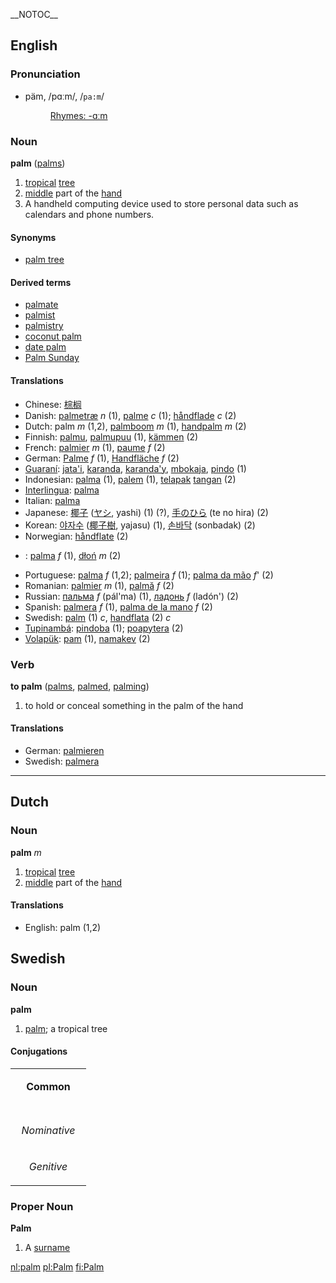 __NOTOC__

==English==

===Pronunciation===
*päm, /pɑːm/, /<tt>pa:m</tt>/
*:[[Rhymes:English:-ɑːm|Rhymes: -ɑːm]]

=== Noun ===
'''palm''' ([[palms]])

# [[tropical]] [[tree]]
# [[middle]] part of the [[hand]]
# A handheld computing device used to store personal data such as calendars and phone numbers.

====Synonyms====
*[[palm tree]]

====Derived terms====
*[[palmate]]
*[[palmist]]
*[[palmistry]]
*[[coconut palm]]
*[[date palm]]
*[[Palm Sunday]]

==== Translations ====
*Chinese: [[棕榈]]
*Danish: [[palmetræ]] ''n'' (1), [[palme]] ''c'' (1); [[håndflade]] ''c'' (2)
*Dutch: palm ''m'' (1,2), [[palmboom]] ''m'' (1), [[handpalm]] ''m'' (2)
*Finnish: [[palmu]], [[palmupuu]] (1), [[kämmen]] (2)
*French: [[palmier]] ''m'' (1), [[paume]] ''f'' (2)
*German: [[Palme]] ''f'' (1), [[Handfläche]] ''f'' (2)
*[[Guaraní]]: [[jata'i]], [[karanda]], [[karanda'y]], [[mbokaja]], [[pindo]] (1)
*Indonesian: [[palma]] (1), [[palem]] (1), [[telapak]] [[tangan]] (2)
*[[Interlingua]]: [[palma]] 
*Italian: [[palma]] 
*Japanese: [[椰子]] ([[ヤシ]], yashi) (1) (?), [[手のひら]] (te no hira) (2)
*Korean: [[야자수]] ([[椰子樹]], yajasu) (1), [[손바닥]] (sonbadak) (2)
*Norwegian: [[håndflate]] (2)
*{{pl}}: [[palma]] ''f'' (1), [[dłoń]] ''m'' (2)
*Portuguese: [[palma]] ''f'' (1,2); [[palmeira]] ''f'' (1); [[palma da mão]] ''f''' (2)
*Romanian: [[palmier]] ''m'' (1), [[palmă]] ''f'' (2)
*Russian: [[пальма]] ''f'' (pál'ma) (1), [[ладонь]] ''f'' (ladón') (2)
*Spanish: [[palmera]] ''f'' (1), [[palma de la mano]] ''f'' (2)
*Swedish: [[palm#Swedish|palm]] (1) ''c'', [[handflata]] (2) ''c''
*[[Tupinambá]]: [[pindoba]] (1); [[poapytera]] (2)
*[[Volapük]]: [[pam]] (1), [[namakev]] (2)

===Verb===
'''to palm''' ([[palms]], [[palmed]], [[palming]])

# to hold or conceal something in the palm of the hand
====Translations====
*German: [[palmieren]]
*Swedish: [[palmera]]

----

==Dutch==

=== Noun ===
'''palm''' ''m''

# [[tropical]] [[tree]]
# [[middle]] part of the [[hand]]

==== Translations ====
*English: palm (1,2)

==Swedish==
===Noun===
'''palm'''
#[[palm#English|palm]]; a tropical tree

====Conjugations====
{| border=1 cellspacing=0 
| bgcolor=#FFFFF0 colspan=5 align=center | '''Common''' 
|- 
|- bgcolor=#FFFFF0 align=center 
! rowspan=2 | 
| colspan=2 width=105 | ''Singular'' 
| colspan=2 | ''Plural'' 
|- bgcolor=#FFFFF0 align=center 
| width=105 | ''Indefinite'' 
| width=105 | ''Definite'' 
| width=105 | ''Indefinite'' 
|  width=105 | ''Definite'' 
|- align=center 
| width=105 bgcolor=#FFFFF0 | ''Nominative'' 
| [[palm]] 
| [[palmen]] 
| [[palmer]] 
| [[palmerna]] 
|- align=center 
| width=105 bgcolor=#FFFFF0 | ''Genitive'' 
| [[palms]] 
| [[palmens]] 
| [[palmers]] 
| [[palmernas]] 
|} 

===Proper Noun===
'''Palm'''
#A [[surname]]


[[nl:palm]]
[[pl:Palm]]
[[fi:Palm]]